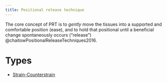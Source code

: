 ```yaml
---
title: Positional release technique
---
```


The core concept of PRT is to *gently* move the tissues into a supported and comfortable position (ease), and to hold that positional until a beneficial change spontaneously occurs ("release") @chaitowPositionalReleaseTechniques2016.


# Types

- [Strain-Counterstrain]({{< var ref-strain-counterstrain.path >}}) 